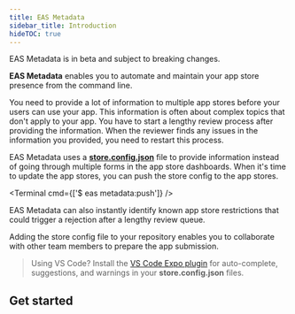 ```yaml
---
title: EAS Metadata
sidebar_title: Introduction
hideTOC: true
---
```



<Callout type="warning">  EAS Metadata is in beta and subject to breaking changes.</Callout>
<br />

**EAS Metadata** enables you to automate and maintain your app store presence from the command line.

You need to provide a lot of information to multiple app stores before your users can use your app. This information is often about complex topics that don't apply to your app. You have to start a lengthy review process after providing the information. When the reviewer finds any issues in the information you provided, you need to restart this process.

EAS Metadata uses a [**store.config.json**](./config.md#static-store-config) file to provide information instead of going through multiple forms in the app store dashboards. When it's time to update the app stores, you can push the store config to the app stores.

<Terminal cmd={['$ eas metadata:push']} />

EAS Metadata can also instantly identify known app store restrictions that could trigger a rejection after a lengthy review queue.

Adding the store config file to your repository enables you to collaborate with other team members to prepare the app submission.

> Using VS Code? Install the [VS Code Expo plugin](https://github.com/expo/vscode-expo#readme) for auto-complete, suggestions, and warnings in your **store.config.json** files.

## Get started

<BoxLink
  href="/eas/metadata/getting-started"
  title="Introduction"
  description="Add EAS Metadata to a new project, or generate the store config from an existing app."
/>

<BoxLink
  href="/eas/metadata/config"
  title="Customize the store config"
  description="Customize the store config to adapt EAS Metadata to your preferred workflow."
/>

<BoxLink
  href="/eas/metadata/schema"
  title="Store config schema"
  description="Explore all configurable options EAS Metadata has to offer."
/>
